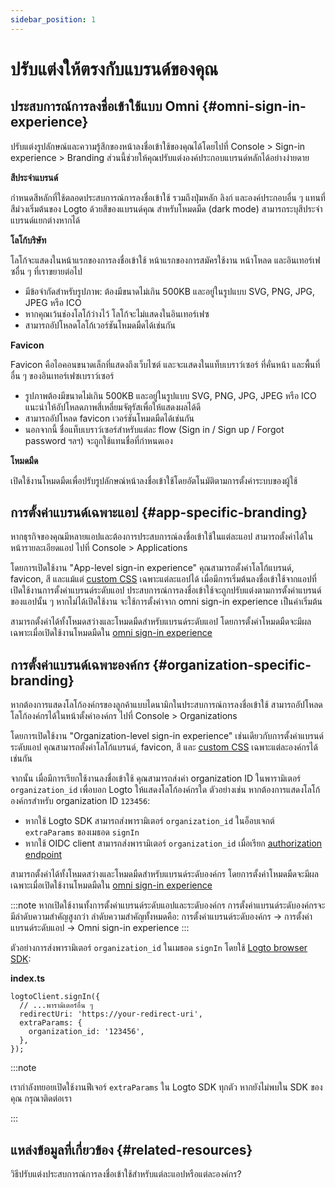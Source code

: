 ```yaml
---
sidebar_position: 1
---
```


# ปรับแต่งให้ตรงกับแบรนด์ของคุณ

## ประสบการณ์การลงชื่อเข้าใช้แบบ Omni \{#omni-sign-in-experience}

ปรับแต่งรูปลักษณ์และความรู้สึกของหน้าลงชื่อเข้าใช้ของคุณได้โดยไปที่ <CloudLink to="/sign-in-experience/branding">Console > Sign-in experience > Branding</CloudLink> ส่วนนี้ช่วยให้คุณปรับแต่งองค์ประกอบแบรนด์หลักได้อย่างง่ายดาย

**สีประจำแบรนด์**

กำหนดสีหลักที่ใช้ตลอดประสบการณ์การลงชื่อเข้าใช้ รวมถึงปุ่มหลัก ลิงก์ และองค์ประกอบอื่น ๆ แทนที่สีม่วงเริ่มต้นของ Logto ด้วยสีของแบรนด์คุณ สำหรับโหมดมืด (dark mode) สามารถระบุสีประจำแบรนด์แยกต่างหากได้

**โลโก้บริษัท**

โลโก้จะแสดงในหน้าแรกของการลงชื่อเข้าใช้ หน้าแรกของการสมัครใช้งาน หน้าโหลด และอินเทอร์เฟซอื่น ๆ ที่เราขยายต่อไป

- มีข้อจำกัดสำหรับรูปภาพ: ต้องมีขนาดไม่เกิน 500KB และอยู่ในรูปแบบ SVG, PNG, JPG, JPEG หรือ ICO
- หากคุณเว้นช่องโลโก้ว่างไว้ โลโก้จะไม่แสดงในอินเทอร์เฟซ
- สามารถอัปโหลดโลโก้เวอร์ชันโหมดมืดได้เช่นกัน

**Favicon**

Favicon คือไอคอนขนาดเล็กที่แสดงถึงเว็บไซต์ และจะแสดงในแท็บเบราว์เซอร์ ที่คั่นหน้า และพื้นที่อื่น ๆ ของอินเทอร์เฟซเบราว์เซอร์

- รูปภาพต้องมีขนาดไม่เกิน 500KB และอยู่ในรูปแบบ SVG, PNG, JPG, JPEG หรือ ICO แนะนำให้อัปโหลดภาพสี่เหลี่ยมจัตุรัสเพื่อให้แสดงผลได้ดี
- สามารถอัปโหลด favicon เวอร์ชันโหมดมืดได้เช่นกัน
- นอกจากนี้ ชื่อแท็บเบราว์เซอร์สำหรับแต่ละ flow (Sign in / Sign up / Forgot password ฯลฯ) จะถูกใช้แทนชื่อที่กำหนดเอง

**โหมดมืด**

เปิดใช้งานโหมดมืดเพื่อปรับรูปลักษณ์หน้าลงชื่อเข้าใช้โดยอัตโนมัติตามการตั้งค่าระบบของผู้ใช้

## การตั้งค่าแบรนด์เฉพาะแอป \{#app-specific-branding}

หากธุรกิจของคุณมีหลายแอปและต้องการประสบการณ์ลงชื่อเข้าใช้ในแต่ละแอป สามารถตั้งค่าได้ในหน้ารายละเอียดแอป ไปที่ <CloudLink to="/applications">Console > Applications</CloudLink>

โดยการเปิดใช้งาน "App-level sign-in experience" คุณสามารถตั้งค่าโลโก้แบรนด์, favicon, สี และแม้แต่ [custom CSS](/customization/custom-css) เฉพาะแต่ละแอปได้ เมื่อมีการเริ่มต้นลงชื่อเข้าใช้จากแอปที่เปิดใช้งานการตั้งค่าแบรนด์ระดับแอป ประสบการณ์การลงชื่อเข้าใช้จะถูกปรับแต่งตามการตั้งค่าแบรนด์ของแอปนั้น ๆ หากไม่ได้เปิดใช้งาน จะใช้การตั้งค่าจาก omni sign-in experience เป็นค่าเริ่มต้น

สามารถตั้งค่าได้ทั้งโหมดสว่างและโหมดมืดสำหรับแบรนด์ระดับแอป โดยการตั้งค่าโหมดมืดจะมีผลเฉพาะเมื่อเปิดใช้งานโหมดมืดใน [omni sign-in experience](#omni-sign-in-experience)

## การตั้งค่าแบรนด์เฉพาะองค์กร \{#organization-specific-branding}

หากต้องการแสดงโลโก้องค์กรของลูกค้าแบบไดนามิกในประสบการณ์การลงชื่อเข้าใช้ สามารถอัปโหลดโลโก้องค์กรได้ในหน้าตั้งค่าองค์กร ไปที่ <CloudLink to="/organizations">Console > Organizations</CloudLink>

โดยการเปิดใช้งาน "Organization-level sign-in experience" เช่นเดียวกับการตั้งค่าแบรนด์ระดับแอป คุณสามารถตั้งค่าโลโก้แบรนด์, favicon, สี และ [custom CSS](/customization/custom-css) เฉพาะแต่ละองค์กรได้เช่นกัน

จากนั้น เมื่อมีการเรียกใช้งานลงชื่อเข้าใช้ คุณสามารถส่งค่า organization ID ในพารามิเตอร์ `organization_id` เพื่อบอก Logto ให้แสดงโลโก้องค์กรใด ตัวอย่างเช่น หากต้องการแสดงโลโก้องค์กรสำหรับ organization ID `123456`:

- หากใช้ Logto SDK สามารถส่งพารามิเตอร์ `organization_id` ในอ็อบเจกต์ `extraParams` ของเมธอด `signIn`
- หากใช้ OIDC client สามารถส่งพารามิเตอร์ `organization_id` เมื่อเรียก [authorization endpoint](https://openid.net/specs/openid-connect-core-1_0.html#AuthorizationEndpoint)

สามารถตั้งค่าได้ทั้งโหมดสว่างและโหมดมืดสำหรับแบรนด์ระดับองค์กร โดยการตั้งค่าโหมดมืดจะมีผลเฉพาะเมื่อเปิดใช้งานโหมดมืดใน [omni sign-in experience](#omni-sign-in-experience)

:::note
หากเปิดใช้งานทั้งการตั้งค่าแบรนด์ระดับแอปและระดับองค์กร การตั้งค่าแบรนด์ระดับองค์กรจะมีลำดับความสำคัญสูงกว่า ลำดับความสำคัญทั้งหมดคือ:
การตั้งค่าแบรนด์ระดับองค์กร -> การตั้งค่าแบรนด์ระดับแอป -> Omni sign-in experience
:::

ตัวอย่างการส่งพารามิเตอร์ `organization_id` ในเมธอด `signIn` โดยใช้ [Logto browser SDK](/quick-starts/vanilla-js/#implement-sign-in-and-sign-out):

**index.ts**

```tsx
logtoClient.signIn({
  // ...พารามิเตอร์อื่น ๆ
  redirectUri: 'https://your-redirect-uri',
  extraParams: {
    organization_id: '123456',
  },
});
```

:::note

เรากำลังทยอยเปิดใช้งานฟีเจอร์ `extraParams` ใน Logto SDK ทุกตัว หากยังไม่พบใน SDK ของคุณ กรุณาติดต่อเรา

:::

## แหล่งข้อมูลที่เกี่ยวข้อง \{#related-resources}

<Url href="https://blog.logto.io/organization-and-app-sign-in">
  วิธีปรับแต่งประสบการณ์การลงชื่อเข้าใช้สำหรับแต่ละแอปหรือแต่ละองค์กร?
</Url>
